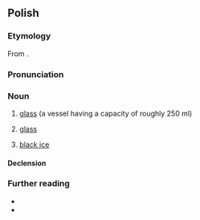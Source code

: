 ==Polish==
{{wp|lang=pl}}

===Etymology===
From {{af|pl|szkło|-anka}}.

===Pronunciation===
{{pl-p|a=Pl-szklanka.ogg}}

===Noun===
{{pl-noun|f|dim=szklaneczka}}

# [[glass]] (a vessel having a capacity of roughly 250 ml)
# {{lb|pl|metonymically}} [[glass]] {{gl|quantity}}
# {{lb|pl|colloquial}} [[black ice]]
#: {{syn|pl|czarny lód|gołoledź|ślizgawica|ślizgawka}}

====Declension====
{{pl-decl-noun-f}}

===Further reading===
* {{R:pl:WSJP}}
* {{R:pl:PWN}}

{{C|pl|Containers|Ice}}